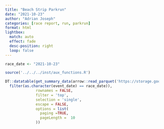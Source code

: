 ```yaml
---
title: "Beach Strip Parkrun"
date: "2021-10-23"
author: "Adrian Joseph"
categories: [race report, run, parkrun]
format: html
lightbox:
  match: auto
  effect: fade
  desc-position: right
  loop: false
---
```

 
```r
race_date <- "2021-10-23"

source('../../../inst/aux_functions.R')

DT::datatable(get_summary_data(arrow::read_parquet('https://storage.googleapis.com/blogs_josa/sport/parquets/main_dataset.parquet') |>
  filter(as.character(event_date) == race_date)),
              rownames = FALSE,
              filter = 'top',
              selection = 'single',
              escape = FALSE,
              options = list(
                paging =TRUE,
                pageLength =  10
              ))
```